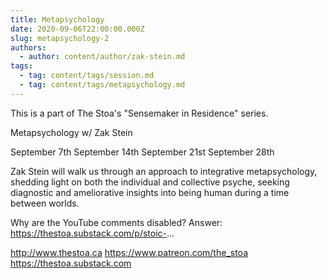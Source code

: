 ```yaml
---
title: Metapsychology
date: 2020-09-06T22:00:00.000Z
slug: metapsychology-2
authors:
  - author: content/author/zak-stein.md
tags:
  - tag: content/tags/session.md
  - tag: content/tags/metapsychology.md
---
```


This is a part of The Stoa's "Sensemaker in Residence" series. 

Metapsychology w/ Zak Stein

September 7th
September 14th
September 21st
September 28th 

Zak Stein will walk us through an approach to integrative metapsychology, shedding light on both the individual and collective psyche, seeking diagnostic and ameliorative insights into being human during a time between worlds.

Why are the YouTube comments disabled? Answer: https://thestoa.substack.com/p/stoic-...

http://www.thestoa.ca
https://www.patreon.com/the_stoa
https://thestoa.substack.com
